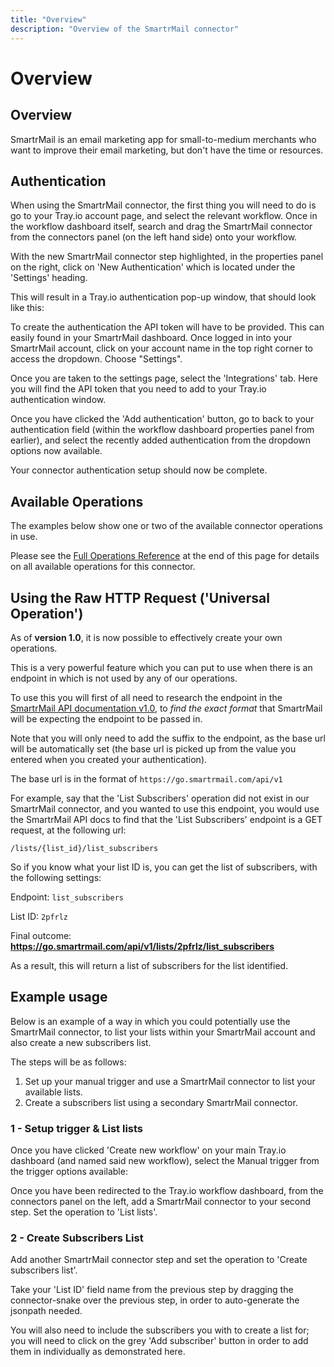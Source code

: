 ```yaml
---
title: "Overview"
description: "Overview of the SmartrMail connector"
---
```


# Overview

## Overview

SmartrMail is an email marketing app for small-to-medium merchants who want to improve their email marketing, but don't have the time or resources.

## Authentication

When using the SmartrMail connector, the first thing you will need to do is go to your Tray.io account page, and select the relevant workflow. Once in the workflow dashboard itself, search and drag the SmartrMail connector from the connectors panel (on the left hand side) onto your workflow.

With the new SmartrMail connector step highlighted, in the properties panel on the right, click on 'New Authentication' which is located under the 'Settings' heading.

This will result in a Tray.io authentication pop-up window, that should look like this:

To create the authentication the API token will have to be provided. This can easily found in your SmartrMail dashboard. Once logged in into your SmartrMail account, click on your account name in the top right corner to access the dropdown. Choose "Settings".

Once you are taken to the settings page, select the 'Integrations' tab. Here you will find the API token that you need to add to your Tray.io authentication window.

Once you have clicked the 'Add authentication' button, go to back to your authentication field (within the workflow dashboard properties panel from earlier), and select the recently added authentication from the dropdown options now available.

Your connector authentication setup should now be complete.

## Available Operations

The examples below show one or two of the available connector operations in use.

Please see the [Full Operations Reference](#operationsFull) at the end of this page for details on all available operations for this connector.

## Using the Raw HTTP Request ('Universal Operation')

As of **version 1.0**, it is now possible to effectively create your own operations.

This is a very powerful feature which you can put to use when there is an endpoint in which is not used by any of our operations.

To use this you will first of all need to research the endpoint in the [SmartrMail API documentation v1.0](https://docs.smartrmail.com/en/articles/636534-api-overview), to *find the exact format* that SmartrMail will be expecting the endpoint to be passed in.

Note that you will only need to add the suffix to the endpoint, as the base url will be automatically set (the base url is picked up from the value you entered when you created your authentication).

The base url is in the format of `https://go.smartrmail.com/api/v1`

For example, say that the 'List Subscribers' operation did not exist in our SmartrMail connector, and you wanted to use this endpoint, you would use the SmartrMail API docs to find that the 'List Subscribers' endpoint is a GET request, at the following url:

`/lists/{list_id}/list_subscribers`

So if you know what your list ID is, you can get the list of subscribers, with the following settings:

Endpoint: `list_subscribers`

List ID: `2pfrlz`

Final outcome: **https://go.smartrmail.com/api/v1/lists/2pfrlz/list_subscribers**

As a result, this will return a list of subscribers for the list identified.

## Example usage

Below is an example of a way in which you could potentially use the SmartrMail connector, to list your lists within your SmartrMail account and also create a new subscribers list.

The steps will be as follows:

1. Set up your manual trigger and use a SmartrMail connector to list your available lists.
2. Create a subscribers list using a secondary SmartrMail connector.

### 1 - Setup trigger & List lists

Once you have clicked 'Create new workflow' on your main Tray.io dashboard (and named said new workflow), select the Manual trigger from the trigger options available:

Once you have been redirected to the Tray.io workflow dashboard, from the connectors panel on the left, add a SmartrMail connector to your second step. Set the operation to 'List lists'.

### 2 - Create Subscribers List

Add another SmartrMail connector step and set the operation to 'Create subscribers list'.

Take your 'List ID' field name from the previous step by dragging the connector-snake over the previous step, in order to auto-generate the jsonpath needed.

You will also need to include the subscribers you with to create a list for; you will need to click on the grey 'Add subscriber' button in order to add them in individually as demonstrated here.
